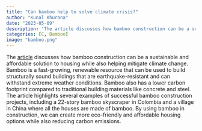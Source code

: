 ```yaml
---
title: "Can bamboo help to solve climate crisis?"
author: "Kunal Khurana"
date: "2023-05-09"
description: 'The article discusses how bamboo construction can be a sustainable and affordable solution to housing while also helping mitigate climate change.'
categories: [C, Bamboo]
image: "bamboo.png"
---
```

The [article](https://www.weforum.org/agenda/2023/02/bamboo-construction-housing-climate/) discusses how bamboo construction can be a sustainable and affordable solution to housing while also helping mitigate climate change. Bamboo is a fast-growing, renewable resource that can be used to build structurally sound buildings that are earthquake-resistant and can withstand extreme weather conditions. Bamboo also has a lower carbon footprint compared to traditional building materials like concrete and steel. The article highlights several examples of successful bamboo construction projects, including a 22-story bamboo skyscraper in Colombia and a village in China where all the houses are made of bamboo. By using bamboo in construction, we can create more eco-friendly and affordable housing options while also reducing carbon emissions.